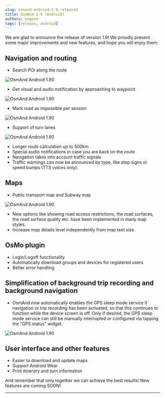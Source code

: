 ```yaml
---
slug: osmand-android-1-9-released
title: OsmAnd 1.9 (Android)
authors: eugene
tags: [release, android]
---
```


We are glad to announce the release of version 1.9! We proudly present some major improvements and new features, and hope you will enjoy them:

<!--truncate-->

## Navigation and routing

* Search POI along the route

![OsmAnd Android 1.90](./waypoints-1.9.png)

* Get visual and audio notification by approaching to waypoint

![OsmAnd Android 1.90](./waypoint-1.9.png)

* Mark road as impossible per session

![OsmAnd Android 1.90](./avoid_road-1.9.png)

* Support of turn lanes

![OsmAnd Android 1.90](./turn_lanes-1.9.png)

* Longer route calculation up to 500km
* Special audio notifications in case you are back on the route
* Navigation takes into account traffic signals
* Traffic warnings can now be announced by type, like stop signs or speed bumps (TTS voices only).

## Maps

* Public transport map and Subway map

![OsmAnd Android 1.90](./subway-1.9.png)  

* New options like showing road access restrictions, the road surfaces, the road surface quality etc. have been implemented in many map styles.
* Increase map details level independently from map text size.

## OsMo plugin

* Login/Logoff functionality
* Automatically download groups and devices for registered users
* Better error handling

## Simplification of background trip recording and background navigation

* OsmAnd now automatically enables the GPS sleep mode service if navigation or trip recording has been activated, so that this continues to function while the device screen is off. Only if desired, the GPS sleep mode service can still be manually interrupted or configured via tapping the "GPS status" widget.

![OsmAnd Android 1.90](./sleep_mode-1.9.png)  

## User interface and other features

* Easier to download and update maps
* Support Android Wear
* Print itinerary and turn information


And remember that only together we can achieve the best results!
New features are coming SOON!

____________________________ 

<LinksSocial/>

<LinksTelegram/>
<AndroidStore/>
